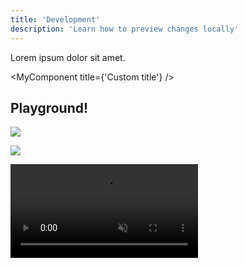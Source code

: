 ```yaml
---
title: 'Development'
description: 'Learn how to preview changes locally'
---
```



Lorem ipsum dolor sit amet.

<MyComponent title={'Custom title'} />

## Playground!

![](/images/CleanShot2024-12-19at08.51.13@2x.png)

![](https://select.dev/cdn-cgi/imagedelivery/1zmOcgV1p520E4lLTrYjjg/marketing/automated-savings.png/width=3840,quality=75)

<video autoPlay muted loop playsInline className="w-full aspect-video" src="https://storage.googleapis.com/prod_select_images/docs/lineage_full_demo.webm" />

### Development

Install the [Mintlify CLI](https://www.npmjs.com/package/mintlify) to preview the documentation changes locally. To install, use the following command

```
npm i -g mintlify
```

Run the following command at the root of your documentation (where mint.json is)

```
mintlify dev
```

### Publishing Changes

Install our Github App to auto propagate changes from your repo to your deployment. Changes will be deployed to production automatically after pushing to the default branch. Find the link to install on your dashboard.

#### Troubleshooting

* Mintlify dev isn't running - Run `mintlify install` it'll re-install dependencies.

* Page loads as a 404 - Make sure you are running in a folder with `mint.json`

# Original

<Info>
  **Prerequisite** You should have installed Node.js (version 18.10.0 or
  higher).
</Info>

Step 1. Install Mintlify on your OS:

<CodeGroup>
  ```bash npm
  npm i -g mintlify
  ```

  ```bash yarn
  yarn global add mintlify
  ```
</CodeGroup>

Step 2. Go to the docs are located (where you can find `mint.json`) and run the following command:

```bash
mintlify dev
```

The documentation website is now available at `http://localhost:3000`.

### Custom Ports

Mintlify uses port 3000 by default. You can use the `--port` flag to customize the port Mintlify runs on. For example, use this command to run in port 3333:

```bash
mintlify dev --port 3333
```

You will see an error like this if you try to run Mintlify in a port that's already taken:

```md
Error: listen EADDRINUSE: address already in use :::3000
```

## Mintlify Versions

Each CLI is linked to a specific version of Mintlify. Please update the CLI if your local website looks different than production.

<CodeGroup>
  ```bash npm
  npm i -g mintlify@latest
  ```

  ```bash yarn
  yarn global upgrade mintlify
  ```
</CodeGroup>

## Deployment

<Tip>
  Unlimited editors available under the [Startup
  Plan](https://mintlify.com/pricing)
</Tip>

You should see the following if the deploy successfully went through:

<Frame>
  <img src="/images/checks-passed.png" style={{ borderRadius: '0.5rem' }} />
</Frame>

## Troubleshooting

Here's how to solve some common problems when working with the CLI.

<AccordionGroup>
  <Accordion title="Mintlify is not loading">
    Update to Node v18. Run `mintlify install` and try again.
  </Accordion>

  <Accordion title="No such file or directory on Windows">
    Go to the `C:/Users/Username/.mintlify/` directory and remove the `mint`
    folder. Then Open the Git Bash in this location and run `git clone
                                    https://github.com/mintlify/mint.git`.

    Repeat step 3.
  </Accordion>

  <Accordion title="Getting an unknown error">
    Try navigating to the root of your device and delete the \~/.mintlify folder.
    Then run `mintlify dev` again.
  </Accordion>
</AccordionGroup>

Curious about what changed in a CLI version? [Check out the CLI changelog.](/changelog/command-line)